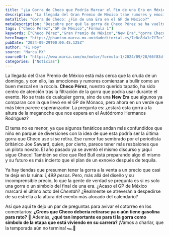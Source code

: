 ```yaml
---
title: "¡La Gorra de Checo que Podría Marcar el Fin de una Era en México!"
description: "La llegada del Gran Premio de México trae rumores y emociones: ¿será la gorra de Checo Pérez el símbolo de su posible retiro? ¡Entérate ya!"
metaTitle: "Gorra de Checo: ¿Fin de una Era en el GP de México?"
metaDescription: "Descubre por qué la gorra de Checo Pérez se ha vuelto tan polémica. ¿Acaso marca el fin de su carrera? ¡No te lo pierdas!"
tags: ["Checo Pérez","GP de México","Fórmula 1"]
keywords: ["Checo Pérez","Gran Premio de México","New Era","gorra Checo","retiro piloto"]
heroImage: "https://phantom-marca-mx.unidadeditorial.es/7e8c8da1c7f7ec77e344cb011309c353/resize/600/mx/assets/multimedia/imagenes/2024/09/28/17275447283698.jpg"
pubDate: "2024-09-29T00:00:45.125Z"
author: "F1 Hoy"
source: "Marca MX"
sourceUrl: "https://www.marca.com/mx/motor/formula-1/2024/09/28/66f83dfd46163f16778b4587.html"
categories: ["Noticias"]
---
```

La llegada del Gran Premio de México está más cerca que la cruda de un domingo, y con ello, las emociones y rumores comienzan a bullir como un buen mezcal en la rocola. **Checo Pérez**, nuestro querido tapatío, ha sido centro de atención tras la filtración de la gorra que podría usar durante el evento. No se trata de cualquier gorra, sino de una **New Era** que algunos ya comparan con la que llevó en el GP de Mónaco, pero ahora en un verde que más bien parece esperanzador. La pregunta es: ¿estará esta gorra a la altura de la meganoche que nos espera en el Autódromo Hermanos Rodríguez?

El tema no es menor, ya que algunos fanáticos andan más confundidos que niño en parque de diversiones con la idea de que esta podría ser la última gorra que Checo use si se retira. Ese rumor fue sembrado por el periodista británico Joe Saward, quien, por cierto, parece tener más resbalones que un piloto novato. El año pasado ya se aventó el mismo discurso y ¡aquí sigue Checo! También se dice que Red Bull está preparando algo él mismo y su futuro es más incierto que el plan de un exnovio después de tequila. 

Ya hay tiendas que presumen tener la gorra a la venta a un precio que casi te deja en la ruina: *1,499 pesos*. Pero, más allá del diseño y su incomprensible precio, lo que la gente de verdad se pregunta es si es solo una gorra o un símbolo del final de una era. ¿Acaso el GP de México marcará el último acto del *Cheetah*? ¿Realmente se atreverán a despedirse de su estrella a la altura del evento más alocado del calendario? 

Así que aquí te dejo un par de preguntas para avivar el cotorreo en los comentarios: **¿Crees que Checo debería retirarse ya o aún tiene gasolina para rato?** 🤔 Además, **¿qué tan importante es para ti la gorra como símbolo de la etapa que está viviendo en su carrera?** ¡Vamos a charlar, que la temporada aún no termina! 🏎️💨


